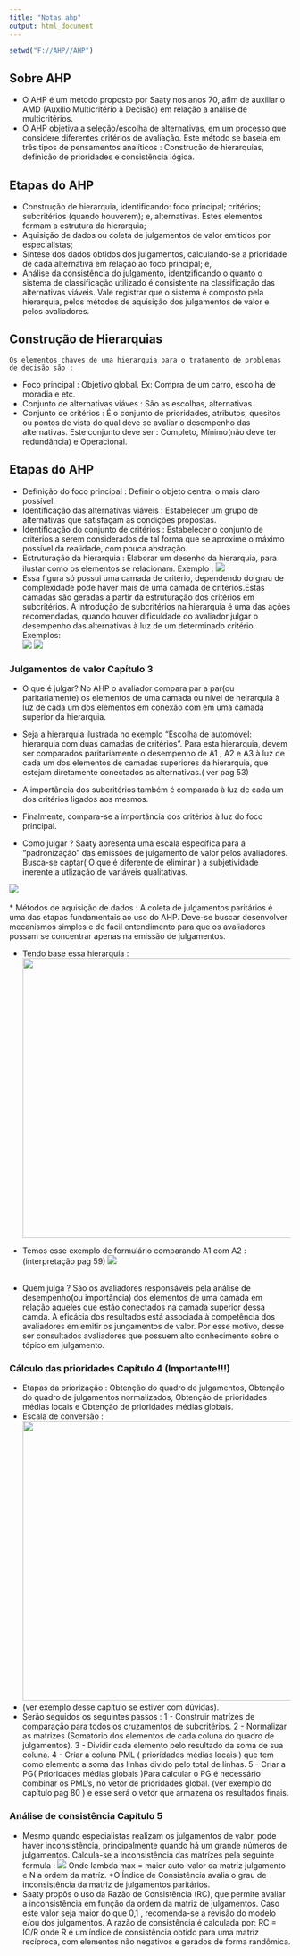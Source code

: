 ```yaml
---
title: "Notas ahp"
output: html_document
---
```


```r
setwd("F://AHP//AHP")
```

## Sobre AHP

  * O AHP é um método proposto por Saaty nos anos 70, afim de auxiliar o AMD (Auxílio Multicritério à Decisão) em relação a análise de multicritérios. 
  * O AHP objetiva a seleção/escolha de alternativas, em um processo que considere diferentes critérios de avaliação. Este método se baseia em três tipos de pensamentos  analíticos : Construção de hierarquias, definição de prioridades e consistência lógica.
  
## Etapas do AHP
* Construção de hierarquia, identificando: foco principal; critérios; subcritérios (quando houverem); e, alternativas. Estes elementos formam a estrutura da hierarquia;
* Aquisição de dados ou coleta de julgamentos de valor emitidos por especialistas;
* Síntese dos dados obtidos dos julgamentos, calculando-se a prioridade de cada alternativa em relação ao foco principal; e,
* Análise da consistência do julgamento, identzificando o quanto o sistema de classificação utilizado é consistente na classificação das alternativas viáveis. Vale registrar que o sistema é
composto pela hierarquia, pelos métodos de aquisição dos julgamentos de valor e pelos avaliadores.

## Construção de Hierarquias 
    Os elementos chaves de uma hierarquia para o tratamento de problemas de decisão são :
 
* Foco principal : Objetivo global. Ex: Compra de um carro, escolha de moradia e etc.
* Conjunto de alternativas viáves : São as escolhas, alternativas .
* Conjunto de critérios : É o conjunto de prioridades, atributos, quesitos ou pontos de vista do qual deve se avaliar o desempenho das alternativas. Este conjunto deve ser : Completo, Mínimo(não deve ter redundância) e Operacional.

## Etapas do AHP

* Definição do foco principal : Definir o objeto central o mais claro possível.
* Identificação das alternativas viáveis : Estabelecer um grupo de alternativas que satisfaçam as condições propostas.
* Identificação do conjunto de critérios : Estabelecer o conjunto de critérios a serem considerados de tal forma que se aproxime o máximo possível da realidade, com pouca abstração.
* Estruturação da hierarquia : Elaborar um desenho da hierarquia, para ilustar como os elementos se relacionam. Exemplo : ![](Figuras//1.png)
* Essa figura só possui uma camada de critério, dependendo do grau de complexidade pode haver mais de uma camada de critérios.Estas camadas são geradas a partir da estruturação dos critérios em subcritérios. A introdução de subcritérios na hierarquia é uma das ações recomendadas, quando houver dificuldade do avaliador julgar o desempenho das alternativas à luz de um determinado critério. Exemplos:  
![](Figuras//2.png) ![](Figuras//3.png)

### Julgamentos de valor Capítulo 3 

* O que é julgar? No AHP o avaliador compara par a par(ou paritariamente) os elementos de uma camada ou nível de heirarquia à luz de cada um dos elementos em conexão com em uma camada superior da hierarquia.
* Seja a hierarquia ilustrada no exemplo "Escolha de automóvel: hierarquia com duas camadas de critérios". Para esta hierarquia, devem ser comparados paritariamente o desempenho de A1 , A2 e A3 à luz de cada um dos elementos de camadas superiores da hierarquia, que estejam diretamente conectados as alternativas.( ver pag 53)
* A importância dos subcritérios também é comparada à luz de cada um dos critérios ligados aos mesmos.
* Finalmente, compara-se a importância dos critérios à luz do foco principal.

* Como julgar ? Saaty apresenta uma escala específica para a "padronização" das emissões de julgamento de valor pelos avaliadores. Busca-se captar( O que é diferente de eliminar ) a subjetividade inerente a utlização de variáveis qualitativas. 

![](Figuras//4.png)
<br><br>
* Métodos de aquisição de dados : A coleta de julgamentos paritários é uma das etapas fundamentais ao uso do AHP. Deve-se buscar desenvolver mecanismos simples e de fácil entendimento para que os avaliadores possam se concentrar apenas na emissão de julgamentos.

* Tendo base essa hierarquia : <br>
<img src="Figuras//5.png" width="500" height="500" />
* Temos esse exemplo de formulário comparando A1 com A2 : (interpretação pag 59) ![](Figuras//6.png)
<br><br>

* Quem julga ? São os avaliadores responsáveis pela análise de desempenho(ou importância) dos elementos de uma camada em relação aqueles que estão conectados na camada superior dessa camda. A eficácia dos resultados está associada à competência dos avaliadores em emitir os jungamentos de valor. Por esse motivo, desse ser consultados avaliadores que possuem alto conhecimento sobre o tópico em julgamento.


### Cálculo das prioridades Capítulo 4 (Importante!!!)

* Etapas da priorização : Obtenção do quadro de julgamentos, Obtenção do quadro de julgamentos normalizados, Obtenção de prioridades médias locais e Obtenção de prioridades médias globais.
* Escala de conversão : <img src="Figuras//7.png" width="500" height="500" />
* (ver exemplo desse capítulo se estiver com dúvidas).
* Serão seguidos os seguintes passos :
1 - Construir matrízes de comparação para todos os cruzamentos de subcritérios.
2 - Normalizar as matrizes (Somatório dos elementos de cada coluna do quadro de julgamentos).
3 - Dividir cada elemento pelo resultado da soma de sua coluna.
4 - Criar a coluna PML ( prioridades médias locais ) que tem como elemento a soma das linhas divido pelo total de linhas.
5 - Criar a PG( Prioridades médias globais )Para calcular o PG é necessário combinar os PML's, no vetor de prioridades global. (ver exemplo do capítulo pag 80 ) e esse será o vetor que armazena os resultados finais.

### Análise de consistência Capítulo 5 
* Mesmo quando especialistas realizam os julgamentos de valor, pode haver inconsistência, principalmente quando há um grande números de julgamentos. Calcula-se a inconsistência das matrízes pela seguinte formula : ![](Figuras//8.png)
Onde lambda max = maior auto-valor da matriz julgamento e N a ordem da matríz.
*O Índice de Consistência avalia o grau de inconsistência da matriz de
julgamentos paritários.
* Saaty propôs o uso da Razão de Consistência (RC), que permite avaliar a inconsistência em função da ordem da matriz de julgamentos. Caso este valor seja maior do que 0,1 , recomenda-se a revisão do modelo e/ou dos julgamentos. A razão de consistência é calculada por: RC = IC/R onde R é um índice de consistência obtido para uma matríz recíproca, com elementos não negativos e gerados de forma randômica.




